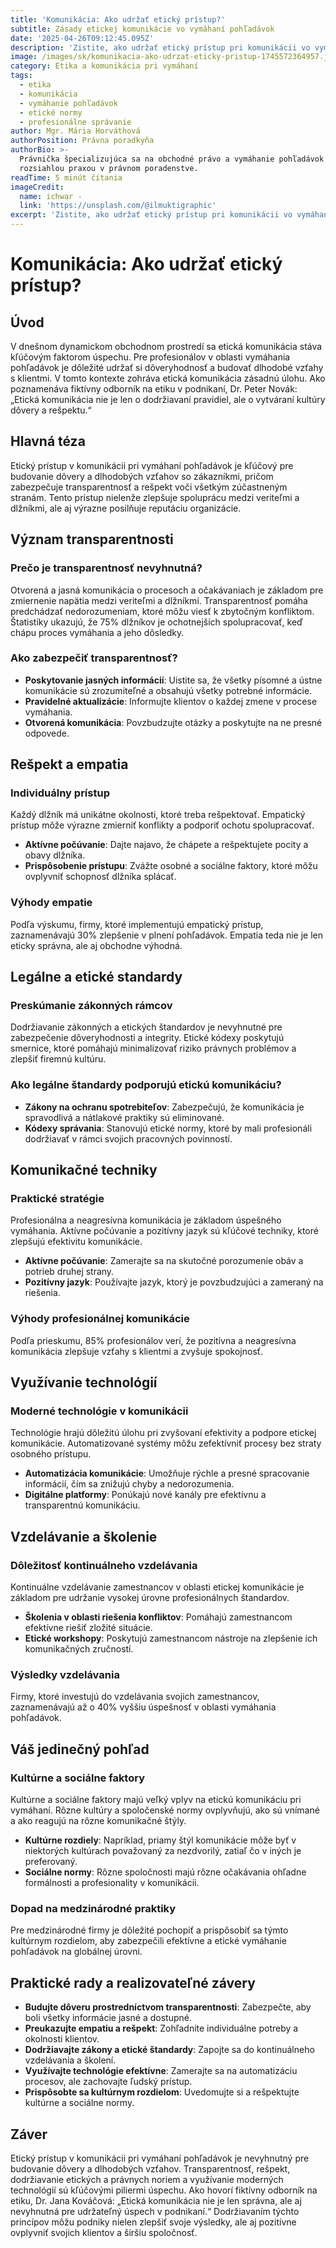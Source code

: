 ```yaml
---
title: 'Komunikácia: Ako udržať etický prístup?'
subtitle: Zásady etickej komunikácie vo vymáhaní pohľadávok
date: '2025-04-26T09:12:45.095Z'
description: 'Zistite, ako udržať etický prístup pri komunikácii vo vymáhaní pohľadávok.'
image: /images/sk/komunikacia-ako-udrzat-eticky-pristup-1745572364957.jpg
category: Etika a komunikácia pri vymáhaní
tags:
  - etika
  - komunikácia
  - vymáhanie pohľadávok
  - etické normy
  - profesionálne správanie
author: Mgr. Mária Horváthová
authorPosition: Právna poradkyňa
authorBio: >-
  Právnička špecializujúca sa na obchodné právo a vymáhanie pohľadávok s
  rozsiahlou praxou v právnom poradenstve.
readTime: 5 minút čítania
imageCredit:
  name: ichwar -
  link: 'https://unsplash.com/@ilmuktigraphic'
excerpt: 'Zistite, ako udržať etický prístup pri komunikácii vo vymáhaní pohľadávok.'
---
```

# Komunikácia: Ako udržať etický prístup?

## Úvod

V dnešnom dynamickom obchodnom prostredí sa etická komunikácia stáva kľúčovým faktorom úspechu. Pre profesionálov v oblasti vymáhania pohľadávok je dôležité udržať si dôveryhodnosť a budovať dlhodobé vzťahy s klientmi. V tomto kontexte zohráva etická komunikácia zásadnú úlohu. Ako poznamenáva fiktívny odborník na etiku v podnikaní, Dr. Peter Novák: „Etická komunikácia nie je len o dodržiavaní pravidiel, ale o vytváraní kultúry dôvery a rešpektu.“

## Hlavná téza

Etický prístup v komunikácii pri vymáhaní pohľadávok je kľúčový pre budovanie dôvery a dlhodobých vzťahov so zákazníkmi, pričom zabezpečuje transparentnosť a rešpekt voči všetkým zúčastneným stranám. Tento prístup nielenže zlepšuje spoluprácu medzi veriteľmi a dlžníkmi, ale aj výrazne posilňuje reputáciu organizácie.

## Význam transparentnosti

### Prečo je transparentnosť nevyhnutná?

Otvorená a jasná komunikácia o procesoch a očakávaniach je základom pre zmiernenie napätia medzi veriteľmi a dlžníkmi. Transparentnosť pomáha predchádzať nedorozumeniam, ktoré môžu viesť k zbytočným konfliktom. Štatistiky ukazujú, že 75% dlžníkov je ochotnejších spolupracovať, keď chápu proces vymáhania a jeho dôsledky.

### Ako zabezpečiť transparentnosť?

- **Poskytovanie jasných informácií**: Uistite sa, že všetky písomné a ústne komunikácie sú zrozumiteľné a obsahujú všetky potrebné informácie.
- **Pravidelné aktualizácie**: Informujte klientov o každej zmene v procese vymáhania.
- **Otvorená komunikácia**: Povzbudzujte otázky a poskytujte na ne presné odpovede.

## Rešpekt a empatia

### Individuálny prístup

Každý dlžník má unikátne okolnosti, ktoré treba rešpektovať. Empatický prístup môže výrazne zmierniť konflikty a podporiť ochotu spolupracovať.

- **Aktívne počúvanie**: Dajte najavo, že chápete a rešpektujete pocity a obavy dlžníka.
- **Prispôsobenie prístupu**: Zvážte osobné a sociálne faktory, ktoré môžu ovplyvniť schopnosť dlžníka splácať.

### Výhody empatie

Podľa výskumu, firmy, ktoré implementujú empatický prístup, zaznamenávajú 30% zlepšenie v plnení pohľadávok. Empatia teda nie je len eticky správna, ale aj obchodne výhodná.

## Legálne a etické standardy

### Preskúmanie zákonných rámcov

Dodržiavanie zákonných a etických štandardov je nevyhnutné pre zabezpečenie dôveryhodnosti a integrity. Etické kódexy poskytujú smernice, ktoré pomáhajú minimalizovať riziko právnych problémov a zlepšiť firemnú kultúru.

### Ako legálne štandardy podporujú etickú komunikáciu?

- **Zákony na ochranu spotrebiteľov**: Zabezpečujú, že komunikácia je spravodlivá a nátlakové praktiky sú eliminované.
- **Kódexy správania**: Stanovujú etické normy, ktoré by mali profesionáli dodržiavať v rámci svojich pracovných povinností.

## Komunikačné techniky

### Praktické stratégie

Profesionálna a neagresívna komunikácia je základom úspešného vymáhania. Aktívne počúvanie a pozitívny jazyk sú kľúčové techniky, ktoré zlepšujú efektivitu komunikácie.

- **Aktívne počúvanie**: Zamerajte sa na skutočné porozumenie obáv a potrieb druhej strany.
- **Pozitívny jazyk**: Používajte jazyk, ktorý je povzbudzujúci a zameraný na riešenia.

### Výhody profesionálnej komunikácie

Podľa prieskumu, 85% profesionálov verí, že pozitívna a neagresívna komunikácia zlepšuje vzťahy s klientmi a zvyšuje spokojnosť.

## Využívanie technológií

### Moderné technológie v komunikácii

Technológie hrajú dôležitú úlohu pri zvyšovaní efektivity a podpore etickej komunikácie. Automatizované systémy môžu zefektívniť procesy bez straty osobného prístupu.

- **Automatizácia komunikácie**: Umožňuje rýchle a presné spracovanie informácií, čím sa znižujú chyby a nedorozumenia.
- **Digitálne platformy**: Ponúkajú nové kanály pre efektívnu a transparentnú komunikáciu.

## Vzdelávanie a školenie

### Dôležitosť kontinuálneho vzdelávania

Kontinuálne vzdelávanie zamestnancov v oblasti etickej komunikácie je základom pre udržanie vysokej úrovne profesionálnych štandardov.

- **Školenia v oblasti riešenia konfliktov**: Pomáhajú zamestnancom efektívne riešiť zložité situácie.
- **Etické workshopy**: Poskytujú zamestnancom nástroje na zlepšenie ich komunikačných zručností.

### Výsledky vzdelávania

Firmy, ktoré investujú do vzdelávania svojich zamestnancov, zaznamenávajú až o 40% vyššiu úspešnosť v oblasti vymáhania pohľadávok.

## Váš jedinečný pohľad

### Kultúrne a sociálne faktory

Kultúrne a sociálne faktory majú veľký vplyv na etickú komunikáciu pri vymáhaní. Rôzne kultúry a spoločenské normy ovplyvňujú, ako sú vnímané a ako reagujú na rôzne komunikačné štýly.

- **Kultúrne rozdiely**: Napríklad, priamy štýl komunikácie môže byť v niektorých kultúrach považovaný za nezdvorilý, zatiaľ čo v iných je preferovaný.
- **Sociálne normy**: Rôzne spoločnosti majú rôzne očakávania ohľadne formálnosti a profesionality v komunikácii.

### Dopad na medzinárodné praktiky

Pre medzinárodné firmy je dôležité pochopiť a prispôsobiť sa týmto kultúrnym rozdielom, aby zabezpečili efektívne a etické vymáhanie pohľadávok na globálnej úrovni.

## Praktické rady a realizovateľné závery

- **Budujte dôveru prostredníctvom transparentnosti**: Zabezpečte, aby boli všetky informácie jasné a dostupné.
- **Preukazujte empatiu a rešpekt**: Zohľadnite individuálne potreby a okolnosti klientov.
- **Dodržiavajte zákony a etické štandardy**: Zapojte sa do kontinuálneho vzdelávania a školení.
- **Využívajte technológie efektívne**: Zamerajte sa na automatizáciu procesov, ale zachovajte ľudský prístup.
- **Prispôsobte sa kultúrnym rozdielom**: Uvedomujte si a rešpektujte kultúrne a sociálne normy.

## Záver

Etický prístup v komunikácii pri vymáhaní pohľadávok je nevyhnutný pre budovanie dôvery a dlhodobých vzťahov. Transparentnosť, rešpekt, dodržiavanie etických a právnych noriem a využívanie moderných technológií sú kľúčovými piliermi úspechu. Ako hovorí fiktívny odborník na etiku, Dr. Jana Kováčová: „Etická komunikácia nie je len správna, ale aj nevyhnutná pre udržateľný úspech v podnikaní.“ Dodržiavaním týchto princípov môžu podniky nielen zlepšiť svoje výsledky, ale aj pozitívne ovplyvniť svojich klientov a širšiu spoločnosť.
